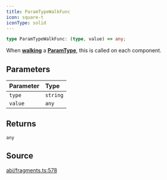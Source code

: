 ```yaml
---
title: ParamTypeWalkFunc
icon: square-t
iconType: solid
---
```


```ts
type ParamTypeWalkFunc: (type, value) => any;
```

When [**walking**](/content/classes/ParamType#walk) a [**ParamType**](/content/classes/ParamType), this is called on each component.

## Parameters

| Parameter | Type |
| :------ | :------ |
| `type` | `string` |
| `value` | `any` |

## Returns

`any`

## Source

[abi/fragments.ts:578](https://github.com/dominant-strategies/quais.js/blob/9cd48558df3d21b38e50dd81be3a8b94ee4847f2/src/abi/fragments.ts#L578)

